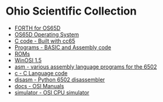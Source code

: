 = Ohio Scientific Collection =

* [https://github.com/douggilliland/Retro-Computers/tree/master/6502/OSI/FORTH FORTH for OS65D]
* [https://github.com/douggilliland/Retro-Computers/tree/master/6502/OSI/OS65D OS65D Operating System]
* [https://github.com/douggilliland/Retro-Computers/tree/master/6502/OSI/OSI%20C1P%20C%20Code C code - Built with cc65]
* [https://github.com/douggilliland/Retro-Computers/tree/master/6502/OSI/Programs Programs - BASIC and Assembly code]
* [https://github.com/douggilliland/Retro-Computers/tree/master/6502/OSI/ROMs ROMs]
* [https://github.com/douggilliland/Retro-Computers/tree/master/6502/OSI/WinOSI_1.5 WinOSI 1.5]
* [https://github.com/douggilliland/Retro-Computers/tree/master/6502/OSI/asm asm - various assembly language programs for the 6502]
* [https://github.com/douggilliland/Retro-Computers/tree/master/6502/OSI/c c - C Language code]
* [https://github.com/douggilliland/Retro-Computers/tree/master/6502/OSI/disasm disasm - Python 6502 disassembler]
* [https://github.com/douggilliland/Retro-Computers/tree/master/6502/OSI/docs docs - OSI Manuals]
* [https://github.com/douggilliland/Retro-Computers/tree/master/6502/OSI/simulator simulator - OSI CPU simulator]
